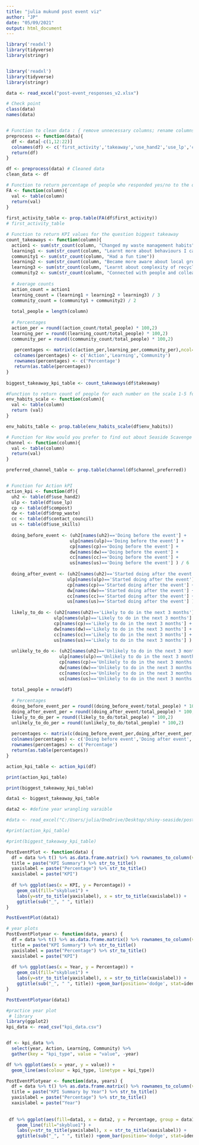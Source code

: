 ```yaml
---
title: "julia mukund post event viz"
author: "JP"
date: "05/09/2021"
output: html_document
---
```

```r
library('readxl')
library(tidyverse)
library(stringr)


library('readxl')
library(tidyverse)
library(stringr)

data <- read_excel("post-event_responses_v2.xlsx")

# Check point
class(data)
names(data)


# Function to clean data : { remove unnecessary columns; rename columns }
preprocess <- function(data){
  df <- data[-c(1,12:22)] 
  colnames(df) <- c('first_activity','takeaway','use_hand2','use_lp','compost','drop_waste','contact_council','use_skills','env_habits','channel_preferred')
  return(df)
}

df <- preprocess(data) # Cleaned data 
clean_data <- df 

# Function to return percentage of people who responded yes/no to the question Is this your first waste education activity?
FA <- function(column){
  val <- table(column)
  return(val)
}
 
first_activity_table <- prop.table(FA(df$first_activity))
# first_activity_table

# Function to return KPI values for the question biggest takeaway 
count_takeaways <- function(column){
  action1 <- sum(str_count(column, "Changed my waste management habits"))
  learning1 <- sum(str_count(column, "Learnt more about behaviours I can change to reduce my waste"))
  community1 <- sum(str_count(column, "Had a fun time"))
  learning2 <- sum(str_count(column, "Became more aware about local groups advocating for waste reduction"))
  learning3 <- sum(str_count(column, "Learnt about complexity of recycling e.g. through Defy Design workshop activity"))
  community2 <- sum(str_count(column, "Connected with people and colleagues"))
  
  # Average counts
  action_count = action1  
  learning_count = (learning1 + learning2 + learning3) / 3
  community_count = (community1 + community2) / 2
  
  total_people = length(column)
  
  # Percentages 
  action_per = round((action_count/total_people) * 100,2)
  learning_per = round((learning_count/total_people) * 100,2)
  community_per = round((community_count/total_people) * 100,2)
  
   percentages <- matrix(c(action_per,learning_per,community_per),ncol=3,byrow = TRUE)
   colnames(percentages) <- c('Action','Learning','Community')
   rownames(percentages) <- c('Percentage')
   return(as.table(percentages))
}
 
biggest_takeaway_kpi_table <- count_takeaways(df$takeaway)

#Function to return count of people for each number on the scale 1-5 for environmental habits 
env_habits_scale <- function(column){
  val <- table(column)
  return (val)
} 

env_habits_table <- prop.table(env_habits_scale(df$env_habits))

# Function for How would you prefer to find out about Seaside Scavenge events?
channel <- function(column){
  val <- table(column)
  return(val)
}

preferred_channel_table <- prop.table(channel(df$channel_preferred))


# Function for Action kPI 
action_kpi <- function(df){
  uh2 <- table(df$use_hand2)
  ulp <- table(df$use_lp)
  cp <- table(df$compost)
  dw <- table(df$drop_waste)
  cc <- table(df$contact_council)
  us <- table(df$use_skills)
  
  doing_before_event <- (uh2[names(uh2)=='Doing before the event'] +
                        ulp[names(ulp)=='Doing before the event'] +
                        cp[names(cp)=='Doing before the event'] +
                        dw[names(dw)=='Doing before the event'] +
                        cc[names(cc)=='Doing before the event'] +
                        us[names(us)=='Doing before the event'] ) / 6
  
  doing_after_event <- (uh2[names(uh2)=='Started doing after the event'] +
                       ulp[names(ulp)=='Started doing after the event'] +
                       cp[names(cp)=='Started doing after the event'] +
                       dw[names(dw)=='Started doing after the event'] +
                       cc[names(cc)=='Started doing after the event'] +
                       us[names(us)=='Started doing after the event'] ) / 6
  
  likely_to_do <- (uh2[names(uh2)=='Likely to do in the next 3 months'] +
                  ulp[names(ulp)=='Likely to do in the next 3 months'] +
                  cp[names(cp)=='Likely to do in the next 3 months'] +
                  dw[names(dw)=='Likely to do in the next 3 months'] +
                  cc[names(cc)=='Likely to do in the next 3 months'] +
                  us[names(us)=='Likely to do in the next 3 months'] ) / 6
  
  unlikely_to_do <- (uh2[names(uh2)=='Unlikely to do in the next 3 months'] +
                    ulp[names(ulp)=='Unlikely to do in the next 3 months'] +
                    cp[names(cp)=='Unlikely to do in the next 3 months'] +
                    dw[names(dw)=='Unlikely to do in the next 3 months'] +
                    cc[names(cc)=='Unlikely to do in the next 3 months'] +
                    us[names(us)=='Unlikely to do in the next 3 months']) / 6
 
  total_people = nrow(df)
  
  # Percentages 
  doing_before_event_per = round((doing_before_event/total_people) * 100,2)
  doing_after_event_per = round((doing_after_event/total_people) * 100,2)
  likely_to_do_per = round((likely_to_do/total_people) * 100,2)
  unlikely_to_do_per = round((unlikely_to_do/total_people) * 100,2)
  
  percentages <- matrix(c(doing_before_event_per,doing_after_event_per,likely_to_do_per,unlikely_to_do_per),ncol=4,byrow = TRUE)
  colnames(percentages) <- c('Doing before event','Doing after event','Likely to do','Unlikely to do')
  rownames(percentages) <- c('Percentage')
  return(as.table(percentages))
} 

action_kpi_table <- action_kpi(df)

print(action_kpi_table)

print(biggest_takeaway_kpi_table)

data1 <- biggest_takeaway_kpi_table

data2 <- #define year wrangling varaible
```


```r
#data <- read_excel("C:/Users/julia/OneDrive/Desktop/shiny-seaside/post-event_responses_v2.xlsx")

#print(action_kpi_table)

#print(biggest_takeaway_kpi_table)
```






```r
PostEventPlot <- function(data) {
  df = data %>% t() %>% as.data.frame.matrix() %>% rownames_to_column(var = "KPI")
  title = paste("KPI Summary") %>% str_to_title()
  yaxislabel = paste("Percentage") %>% str_to_title()
  xaxislabel = paste("KPI")
   
  df %>% ggplot(aes(x = KPI, y = Percentage)) + 
    geom_col(fill="skyblue1") + 
    labs(y=str_to_title(yaxislabel), x = str_to_title(xaxislabel)) + 
    ggtitle(sub("_", " ", title))
}

PostEventPlot(data1)
```
```r
# year plots
PostEventPlotyear <- function(data, years) {
  df = data %>% t() %>% as.data.frame.matrix() %>% rownames_to_column(var = "KPI")
  title = paste("KPI Summary") %>% str_to_title()
  yaxislabel = paste("Percentage") %>% str_to_title()
  xaxislabel = paste("KPI")
   
  df %>% ggplot(aes(x = Year, y = Percentage)) + 
    geom_col(fill="skyblue1") + 
    labs(y=str_to_title(yaxislabel), x = str_to_title(xaxislabel)) + 
    ggtitle(sub("_", " ", title)) +geom_bar(position='dodge', stat=identity)
}

PostEventPlotyear(data1)

```


```r
#practice year plot
 # library
library(ggplot2)
kpi_data <- read_csv("kpi_data.csv")


df <- kpi_data %>%
  select(year, Action, Learning, Community) %>%
  gather(key = "kpi_type", value = "value", -year)

df %>% ggplot(aes(x = year, y = value)) +
  geom_line(aes(colour = kpi_type, linetype = kpi_type))

PostEventPlotyear <- function(data, years) {
  df = data %>% t() %>% as.data.frame.matrix() %>% rownames_to_column(var = "KPI")
  title = paste("KPI Summary by Year") %>% str_to_title()
  yaxislabel = paste("Percentage") %>% str_to_title()
  xaxislabel = paste("Year")
   
 
 df %>% ggplot(aes(fill=data1, x = data2, y = Percentage, group = data1)) + geom_point()
    geom_line(fill="skyblue1") + 
    labs(y=str_to_title(yaxislabel), x = str_to_title(xaxislabel)) + 
    ggtitle(sub("_", " ", title)) +geom_bar(position='dodge', stat=identity)


```

